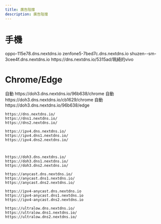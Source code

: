 ---
title: 廣告阻擋
description: 廣告阻擋
---


# 手機

<Tabs>
  <TabItem value="OPPO" label="OPPO">
    <CodeBlock>oppo-115e78.dns.nextdns.io</CodeBlock>
  </TabItem>
  <TabItem value="ZF5" label="ZF5">
    <CodeBlock>zenfone5-7bed7c.dns.nextdns.io</CodeBlock>
  </TabItem>
  <TabItem value="SM" label="Samsung">
    <CodeBlock>shuzen--sm-3cee4f.dns.nextdns.io</CodeBlock>
  </TabItem>
  <TabItem value="Vivo" label="Vivo">
    <CodeBlock>https://dns.nextdns.io/5315ad/珮綺的vivo</CodeBlock>
  </TabItem>

</Tabs>

# Chrome/Edge

<Tabs groupId="Chrome">
  
  <TabItem value="chrome" label="chrome">
    自動
      <CodeBlock>
      https://doh3.dns.nextdns.io/96b638/chrome
      </CodeBlock>
    </TabItem>
    <TabItem value="OPPO" label="OPPO">
    自動
    <CodeBlock>
      https://doh3.dns.nextdns.io/cb1629/chrome
    </CodeBlock>
  </TabItem>
    <TabItem value="edge" label="edge">
    自動
      <CodeBlock>
      https://doh3.dns.nextdns.io/96b638/edge
      </CodeBlock>
    </TabItem>

</Tabs>


```
https://dns.nextdns.io/
https://dns1.nextdns.io/
https://dns2.nextdns.io/

https://ipv4.dns.nextdns.io/
https://ipv4.dns1.nextdns.io/
https://ipv4.dns2.nextdns.io/



https://doh3.dns.nextdns.io/
https://doh3.dns1.nextdns.io/
https://doh3.dns2.nextdns.io/

https://anycast.dns.nextdns.io/
https://anycast.dns1.nextdns.io/
https://anycast.dns2.nextdns.io/

https://ipv4-anycast.dns.nextdns.io
https://ipv4-anycast.dns1.nextdns.io
https://ipv4-anycast.dns2.nextdns.io

https://ultralow.dns.nextdns.io/
https://ultralow.dns1.nextdns.io/
https://ultralow.dns2.nextdns.io/
```